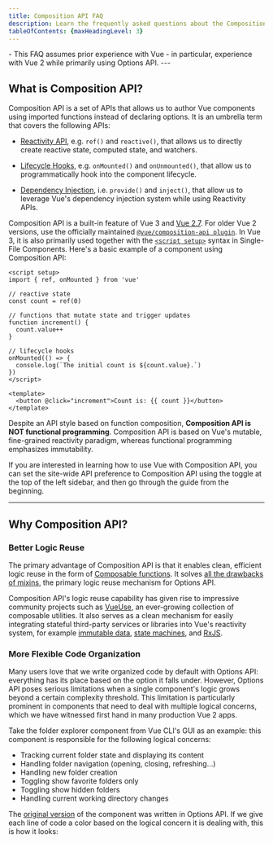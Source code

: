 ```yaml
---
title: Composition API FAQ
description: Learn the frequently asked questions about the Composition API in Vue.js
tableOfContents: {maxHeadingLevel: 3}
---
```



<List  title="Prerequisites" icon="open-book">
   - This FAQ assumes prior experience with Vue - in particular, experience with Vue 2 while primarily using Options API.
</List>
---

## What is Composition API?

<LinkCard href='https://vueschool.io/lessons/introduction-to-the-vue-js-3-composition-api?friend=vuejs' title='Vue School' description='Watch Free Tutorial Video On Composition API From Vue School' icon='seti:video' />

Composition API is a set of APIs that allows us to author Vue components using imported functions instead of declaring options. It is an umbrella term that covers the following APIs:

- [Reactivity API](https://vuejs.org/api/reactivity-core.html), e.g. `ref()` and `reactive()`, that allows us to directly create reactive state, computed state, and watchers.

- [Lifecycle Hooks](https://vuejs.org/api/composition-api-lifecycle.html), e.g. `onMounted()` and `onUnmounted()`, that allow us to programmatically hook into the component lifecycle.

- [Dependency Injection](https://vuejs.org/api/composition-api-dependency-injection.html), i.e. `provide()` and `inject()`, that allow us to leverage Vue's dependency injection system while using Reactivity APIs.

Composition API is a built-in feature of Vue 3 and [Vue 2.7](https://blog.vuejs.org/posts/vue-2-7-naruto.html). For older Vue 2 versions, use the officially maintained [`@vue/composition-api plugin`](https://github.com/vuejs/composition-api). In Vue 3, it is also primarily used together with the [`<script setup>`](https://vuejs.org/api/sfc-script-setup.html) syntax in Single-File Components. Here's a basic example of a component using Composition API:

```vue
<script setup>
import { ref, onMounted } from 'vue'

// reactive state
const count = ref(0)

// functions that mutate state and trigger updates
function increment() {
  count.value++
}

// lifecycle hooks
onMounted(() => {
  console.log(`The initial count is ${count.value}.`)
})
</script>

<template>
  <button @click="increment">Count is: {{ count }}</button>
</template>
```

Despite an API style based on function composition, **Composition API is NOT functional programming**. Composition API is based on Vue's mutable, fine-grained reactivity paradigm, whereas functional programming emphasizes immutability.

If you are interested in learning how to use Vue with Composition API, you can set the site-wide API preference to Composition API using the toggle at the top of the left sidebar, and then go through the guide from the beginning.

---

## Why Composition API?​
### Better Logic Reuse​
The primary advantage of Composition API is that it enables clean, efficient logic reuse in the form of [Composable functions](/reusability/composables). It solves [all the drawbacks of mixins](/reusability/composables#vs-mixins), the primary logic reuse mechanism for Options API.

Composition API's logic reuse capability has given rise to impressive community projects such as [VueUse](https://vueuse.org/), an ever-growing collection of composable utilities. It also serves as a clean mechanism for easily integrating stateful third-party services or libraries into Vue's reactivity system, for example [immutable data](/extra-topics/reactivity-indepth#immutable-data), [state machines](/extra-tpoics/reactivity-indepth#state-machines), and [RxJS](/extra-topics/reactivity-indepth#rxjs).

### More Flexible Code Organization​
Many users love that we write organized code by default with Options API: everything has its place based on the option it falls under. However, Options API poses serious limitations when a single component's logic grows beyond a certain complexity threshold. This limitation is particularly prominent in components that need to deal with multiple logical concerns, which we have witnessed first hand in many production Vue 2 apps.

Take the folder explorer component from Vue CLI's GUI as an example: this component is responsible for the following logical concerns:

- Tracking current folder state and displaying its content
- Handling folder navigation (opening, closing, refreshing...)
- Handling new folder creation
- Toggling show favorite folders only
- Toggling show hidden folders
- Handling current working directory changes

The [original version](https://github.com/vuejs/vue-cli/blob/a09407dd5b9f18ace7501ddb603b95e31d6d93c0/packages/@vue/cli-ui/src/components/folder/FolderExplorer.vue#L198-L404) of the component was written in Options API. If we give each line of code a color based on the logical concern it is dealing with, this is how it looks:
